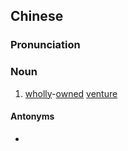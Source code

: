 {{also|独资}}
==Chinese==
{{zh-forms|s=独资}}

===Pronunciation===
{{zh-pron
|m=dúzī
|c=duk6 zi1
|cat=n
}}

===Noun===
{{zh-noun}}

# [[wholly]]-[[owned]] [[venture]]

====Antonyms====
* {{zh-l|合資}}